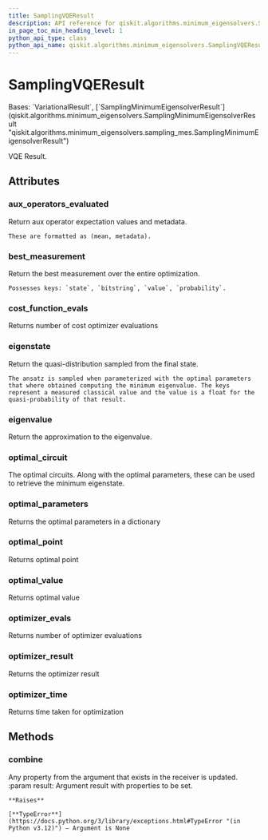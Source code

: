 ```yaml
---
title: SamplingVQEResult
description: API reference for qiskit.algorithms.minimum_eigensolvers.SamplingVQEResult
in_page_toc_min_heading_level: 1
python_api_type: class
python_api_name: qiskit.algorithms.minimum_eigensolvers.SamplingVQEResult
---
```


# SamplingVQEResult

<Class id="qiskit.algorithms.minimum_eigensolvers.SamplingVQEResult" github="https://github.com/qiskit/qiskit/tree/stable/0.25/qiskit/algorithms/minimum_eigensolvers/sampling_vqe.py" signature="qiskit.algorithms.minimum_eigensolvers.SamplingVQEResult">
  Bases: `VariationalResult`, [`SamplingMinimumEigensolverResult`](qiskit.algorithms.minimum_eigensolvers.SamplingMinimumEigensolverResult "qiskit.algorithms.minimum_eigensolvers.sampling_mes.SamplingMinimumEigensolverResult")

  VQE Result.

  ## Attributes

  ### aux\_operators\_evaluated

  <Attribute id="qiskit.algorithms.minimum_eigensolvers.SamplingVQEResult.aux_operators_evaluated" name="aux_operators_evaluated">
    Return aux operator expectation values and metadata.

    These are formatted as (mean, metadata).
  </Attribute>

  ### best\_measurement

  <Attribute id="qiskit.algorithms.minimum_eigensolvers.SamplingVQEResult.best_measurement" name="best_measurement">
    Return the best measurement over the entire optimization.

    Possesses keys: `state`, `bitstring`, `value`, `probability`.
  </Attribute>

  ### cost\_function\_evals

  <Attribute id="qiskit.algorithms.minimum_eigensolvers.SamplingVQEResult.cost_function_evals" name="cost_function_evals">
    Returns number of cost optimizer evaluations
  </Attribute>

  ### eigenstate

  <Attribute id="qiskit.algorithms.minimum_eigensolvers.SamplingVQEResult.eigenstate" name="eigenstate">
    Return the quasi-distribution sampled from the final state.

    The ansatz is sampled when parameterized with the optimal parameters that where obtained computing the minimum eigenvalue. The keys represent a measured classical value and the value is a float for the quasi-probability of that result.
  </Attribute>

  ### eigenvalue

  <Attribute id="qiskit.algorithms.minimum_eigensolvers.SamplingVQEResult.eigenvalue" name="eigenvalue">
    Return the approximation to the eigenvalue.
  </Attribute>

  ### optimal\_circuit

  <Attribute id="qiskit.algorithms.minimum_eigensolvers.SamplingVQEResult.optimal_circuit" name="optimal_circuit">
    The optimal circuits. Along with the optimal parameters, these can be used to retrieve the minimum eigenstate.
  </Attribute>

  ### optimal\_parameters

  <Attribute id="qiskit.algorithms.minimum_eigensolvers.SamplingVQEResult.optimal_parameters" name="optimal_parameters">
    Returns the optimal parameters in a dictionary
  </Attribute>

  ### optimal\_point

  <Attribute id="qiskit.algorithms.minimum_eigensolvers.SamplingVQEResult.optimal_point" name="optimal_point">
    Returns optimal point
  </Attribute>

  ### optimal\_value

  <Attribute id="qiskit.algorithms.minimum_eigensolvers.SamplingVQEResult.optimal_value" name="optimal_value">
    Returns optimal value
  </Attribute>

  ### optimizer\_evals

  <Attribute id="qiskit.algorithms.minimum_eigensolvers.SamplingVQEResult.optimizer_evals" name="optimizer_evals">
    Returns number of optimizer evaluations
  </Attribute>

  ### optimizer\_result

  <Attribute id="qiskit.algorithms.minimum_eigensolvers.SamplingVQEResult.optimizer_result" name="optimizer_result">
    Returns the optimizer result
  </Attribute>

  ### optimizer\_time

  <Attribute id="qiskit.algorithms.minimum_eigensolvers.SamplingVQEResult.optimizer_time" name="optimizer_time">
    Returns time taken for optimization
  </Attribute>

  ## Methods

  ### combine

  <Function id="qiskit.algorithms.minimum_eigensolvers.SamplingVQEResult.combine" name="combine" signature="combine(result)">
    Any property from the argument that exists in the receiver is updated. :param result: Argument result with properties to be set.

    **Raises**

    [**TypeError**](https://docs.python.org/3/library/exceptions.html#TypeError "(in Python v3.12)") – Argument is None
  </Function>
</Class>


